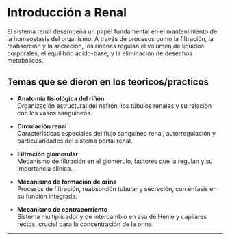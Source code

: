 # Introducción a Renal

El sistema renal desempeña un papel fundamental en el mantenimiento de la homeostasis del organismo. A través de procesos como la filtración, la reabsorción y la secreción, los riñones regulan el volumen de líquidos corporales, el equilibrio ácido-base, y la eliminación de desechos metabólicos.

## Temas que se dieron en los teoricos/practicos

- **Anatomía fisiológica del riñón**  
  Organización estructural del nefrón, los túbulos renales y su relación con los vasos sanguíneos.

- **Circulación renal**  
  Características especiales del flujo sanguíneo renal, autorregulación y particularidades del sistema portal renal.

- **Filtración glomerular**  
  Mecanismo de filtración en el glomérulo, factores que la regulan y su importancia clínica.

- **Mecanismo de formación de orina**  
  Procesos de filtración, reabsorción tubular y secreción, con énfasis en su función integrada.

- **Mecanismo de contracorriente**  
  Sistema multiplicador y de intercambio en asa de Henle y capilares rectos, crucial para la concentración de la orina.

---
